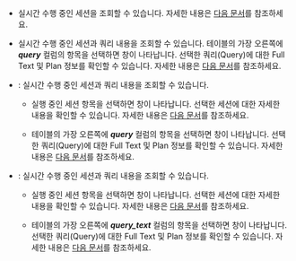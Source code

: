 <InDoc product="redis,mongodb">

* <Cmdname sid="active_sessions" className="uitext" />

  실시간 수행 중인 세션을 조회할 수 있습니다. 자세한 내용은 [다음 문서](#using-activesessions)를 참조하세요.

</InDoc>

<InDoc product="mysql">

* <Cmdname sid="active_sessions" className="uitext" />

  실시간 수행 중인 세션과 쿼리 내용을 조회할 수 있습니다. 테이블의 가장 오른쪽에 ***query*** 컬럼의 항목을 선택하면 <Cmdname sid="TTL06224" className="uitext" /> 창이 나타납니다. 선택한 쿼리(Query)에 대한 Full Text 및 Plan 정보를 확인할 수 있습니다. 자세한 내용은 [다음 문서](#query-details)를 참조하세요.

</InDoc>

<InDoc product="postgresql">

* <Cmdname sid="active_sessions" className="uitext" />: 실시간 수행 중인 세션과 쿼리 내용을 조회할 수 있습니다. 

  * 실행 중인 세션 항목을 선택하면 <Cmdname sid="session_detail" className="uitext" /> 창이 나타납니다. 선택한 세션에 대한 자세한 내용을 확인할 수 있습니다. 자세한 내용은 [다음 문서](#session-details)를 참조하세요.

  * 테이블의 가장 오른쪽에 ***query*** 컬럼의 항목을 선택하면 <Cmdname sid="TTL06224" className="uitext" /> 창이 나타납니다. 선택한 쿼리(Query)에 대한 Full Text 및 Plan 정보를 확인할 수 있습니다. 자세한 내용은 [다음 문서](#query-details)를 참조하세요.

</InDoc>

<InDoc product="oracle-dma">

* <Cmdname sid="active_sessions" className="uitext" />: 실시간 수행 중인 세션과 쿼리 내용을 조회할 수 있습니다. 

  * 실행 중인 세션 항목을 선택하면 <Cmdname sid="session_detail" className="uitext" /> 창이 나타납니다. 선택한 세션에 대한 자세한 내용을 확인할 수 있습니다. 자세한 내용은 [다음 문서](#session-details)를 참조하세요.

  * 테이블의 가장 오른쪽에 ***query_text*** 컬럼의 항목을 선택하면 <Cmdname sid="TTL06224" className="uitext" /> 창이 나타납니다. 선택한 쿼리(Query)에 대한 Full Text 및 Plan 정보를 확인할 수 있습니다. 자세한 내용은 [다음 문서](#query-details)를 참조하세요.

</InDoc>
